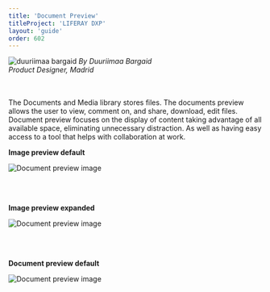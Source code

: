 ```yaml
---
title: 'Document Preview'
titleProject: 'LIFERAY DXP'
layout: 'guide'
order: 602
---
```



<Grid templateColumns="40px 1fr" autoRows="auto" gap="1rem">
	<Grid.Item>
		<img
			class="designerImg"
			src="/images/lexicon/headshots/bargaid-duuriimaa.jpg"
			alt="duuriimaa bargaid"
		/>
	</Grid.Item>
	<Grid.Item>
		<i class="designerInfo">By Duuriimaa Bargaid<br />
        Product Designer, Madrid<br /><br /><br />
		</i>
	</Grid.Item>
</Grid>

The Documents and Media library stores files. The documents preview allows the user to view, comment on, and share, download, edit files.
Document preview focuses on the display of content taking advantage of all available space, eliminating unnecessary distraction. As well as having easy access to a tool that helps with collaboration at work.

**Image preview default**

![Document preview image ](/images/lexicon/DocumentPreviewImageDefault.jpg)

<br/>
<br/>

**Image preview expanded**

![Document preview image ](/images/lexicon/DocumentPreviewImageExpanded.jpg)

<br/>
<br/>

**Document preview default**

![Document preview image ](/images/lexicon/DocumentPreviewDocumentDefault.jpg)
